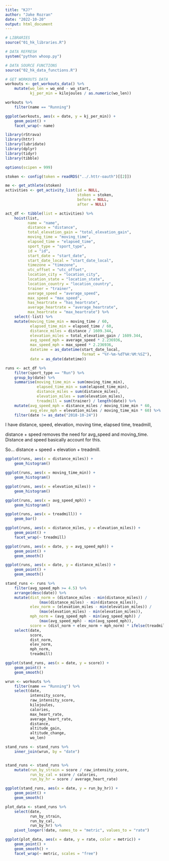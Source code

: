 ```yaml
---
title: "KJ?"
author: "Jake Rozran"
date: "2022-10-20"
output: html_document
---
```


```r
# LIBRARIES
source("01_hk_libraries.R")

# DATA REFRESH
system("python whoop.py")

# DATA SOURCE FUNCTIONS
source("02_hk_data_functions.R")

# GET WORKOUTS DATA
workouts <- get_workouts_data() %>% 
    mutate(wo_len = wo_end - wo_start,
           kj_per_min = kilojoules / as.numeric(wo_len))

workouts %>% 
    filter(name == "Running")

ggplot(workouts, aes(x = date, y = kj_per_min)) + 
    geom_point() +
    facet_wrap(~ name)
```

```r
library(rStrava)
library(httr)
library(lubridate)
library(dplyr)
library(tidyr)
library(tibble)

options(scipen = 999)

stoken <- config(token = readRDS("../.httr-oauth")[[2]])

me <- get_athlete(stoken)
activities <- get_activity_list(id = NULL, 
                                stoken = stoken, 
                                before = NULL,
                                after = NULL)

act_df <- tibble(list = activities) %>% 
    hoist(list, 
          name = "name", 
          distance = "distance",
          total_elevation_gain = "total_elevation_gain",
          moving_time = "moving_time",
          elapsed_time = "elapsed_time",
          sport_type = "sport_type",
          id = "id",
          start_date = "start_date",
          start_date_local = "start_date_local",
          timezone = "timezone",
          utc_offset = "utc_offset",
          location_city = "location_city",
          location_state = "location_state",
          location_country = "location_country",
          trainer = "trainer",
          average_speed = "average_speed", 
          max_speed = "max_speed",
          has_heartrate = "has_heartrate",
          average_heartrate = "average_heartrate",
          max_heartrate = "max_heartrate") %>% 
    select(-list) %>% 
    mutate(moving_time_min = moving_time / 60,
           elapsed_time_min = elapsed_time / 60,
           distance_miles = distance / 1609.344,
           elevation_miles = total_elevation_gain / 1609.344,
           avg_speed_mph = average_speed * 2.236936,
           max_speed_mph = max_speed * 2.236936,
           datetime = as_datetime(start_date_local, 
                                  format = "%Y-%m-%dT%H:%M:%SZ"),
           date = as_date(datetime))

runs <- act_df %>% 
    filter(sport_type == "Run") %>% 
    group_by(date) %>% 
    summarise(moving_time_min = sum(moving_time_min),
              elapsed_time_min = sum(elapsed_time_min),
              distance_miles = sum(distance_miles),
              elevation_miles = sum(elevation_miles),
              treadmill = sum(trainer) / length(date)) %>% 
    mutate(avg_speed_mph = distance_miles / moving_time_min * 60,
           avg_elev_mph = elevation_miles / moving_time_min * 60) %>% 
    filter(date != as_date("2018-10-24"))


```

I have distance, speed, elevation, moving time, elapsed time, treadmill, 

distance + speed removes the need for avg_speed and moving_time. Distance and 
speed basically account for this. 

So... distance + speed + elevation + treadmill. 

```r
ggplot(runs, aes(x = distance_miles)) + 
    geom_histogram()

ggplot(runs, aes(x = moving_time_min)) + 
    geom_histogram()

ggplot(runs, aes(x = elevation_miles)) + 
    geom_histogram()

ggplot(runs, aes(x = avg_speed_mph)) + 
    geom_histogram()

ggplot(runs, aes(x = treadmill)) + 
    geom_bar()

```

```r
ggplot(runs, aes(x = distance_miles, y = elevation_miles)) + 
    geom_point() + 
    facet_wrap(~ treadmill)

ggplot(runs, aes(x = date, y = avg_speed_mph)) + 
    geom_point() +
    geom_smooth()

ggplot(runs, aes(x = date, y = distance_miles)) +
    geom_point() + 
    geom_smooth()

stand_runs <- runs %>%
    filter(avg_speed_mph >= 4.5) %>% 
    arrange(desc(date)) %>% 
    mutate(dist_norm = (distance_miles - min(distance_miles)) / 
               (max(distance_miles) - min(distance_miles)),
           elev_norm = (elevation_miles - min(elevation_miles)) / 
               (max(elevation_miles) - min(elevation_miles)),
           mph_norm = (avg_speed_mph - min(avg_speed_mph)) / 
               (max(avg_speed_mph) - min(avg_speed_mph)),
           score = (dist_norm + elev_norm + mph_norm) * ifelse(treadmill == 1, 0.9, 1)) %>% 
    select(date,
           score,
           dist_norm,
           elev_norm,
           mph_norm,
           treadmill)

ggplot(stand_runs, aes(x = date, y = score)) +
    geom_point() + 
    geom_smooth()

wrun <- workouts %>% 
    filter(name == "Running") %>% 
    select(date, 
           intensity_score,
           raw_intensity_score,
           kilojoules,
           calories,
           max_heart_rate,
           average_heart_rate,
           distance,
           altitude_gain,
           altitude_change,
           wo_len)

stand_runs <- stand_runs %>%
    inner_join(wrun, by = "date")


stand_runs <- stand_runs %>% 
    mutate(run_by_strain = score / raw_intensity_score,
           run_by_cal = score / calories,
           run_by_hr = score / average_heart_rate)

ggplot(stand_runs, aes(x = date, y = run_by_hr)) + 
    geom_point() +
    geom_smooth()

plot_data <- stand_runs %>% 
    select(date, 
           run_by_strain,
           run_by_cal,
           run_by_hr) %>% 
    pivot_longer(!date, names_to = "metric", values_to = "rate")

ggplot(plot_data, aes(x = date, y = rate, color = metric)) +
    geom_point() + 
    geom_smooth() + 
    facet_wrap(~ metric, scales = "free")


```


